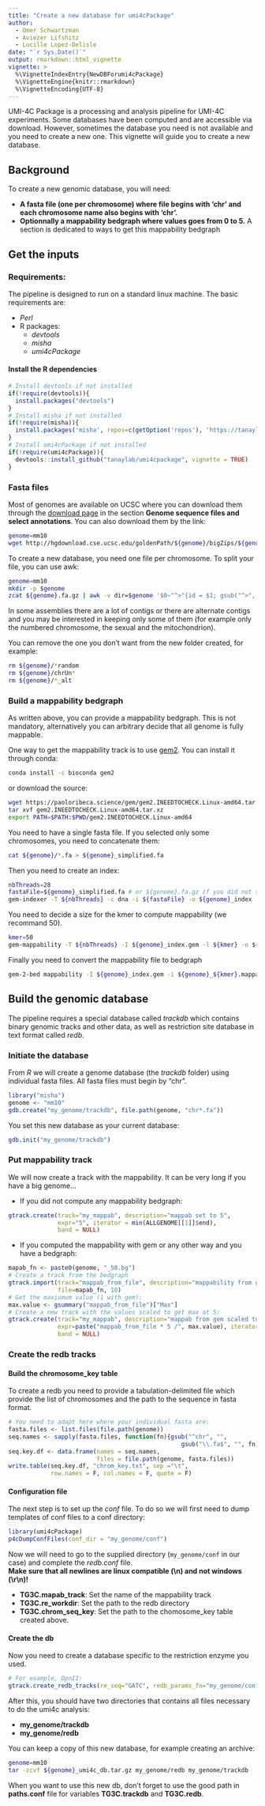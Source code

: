 ```yaml
---
title: "Create a new database for umi4cPackage"
author: 
  - Omer Schwartzman
  - Aviezer Lifshitz
  - Lucille Lopez-Delisle
date: "`r Sys.Date()`"
output: rmarkdown::html_vignette
vignette: >
  %\VignetteIndexEntry{NewDBForumi4cPackage}
  %\VignetteEngine{knitr::rmarkdown}
  %\VignetteEncoding{UTF-8}
---
```


UMI-4C Package is a processing and analysis pipeline for UMI-4C experiments. Some databases have been computed and are accessible via download. However, sometimes the database you need is not available and you need to create a new one. This vignette will guide you to create a new database.

## Background
To create a new genomic database, you will need:

- __A fasta file (one per chromosome) where file begins with 'chr' and each chromosome name also begins with 'chr'.__
- __Optionnally a mappability bedgraph where values goes from 0 to 5.__
A section is dedicated to ways to get this mappability bedgraph

## Get the inputs
### Requirements:
The pipeline is designed to run on a standard linux machine. The basic requirements are: 

- _Perl_
- R packages:
    * _devtools_
    * _misha_
    * _umi4cPackage_

#### Install the R dependencies
```r
# Install devtools if not installed
if(!require(devtools)){
  install.packages("devtools")
}
# Install misha if not installed
if(!require(misha)){
  install.packages('misha', repos=c(getOption('repos'), 'https://tanaylab.github.io/repo'))
}
# Install umi4cPackage if not installed
if(!require(umi4cPackage)){
  devtools::install_github("tanaylab/umi4cpackage", vignette = TRUE)
}
```

### Fasta files
Most of genomes are available on UCSC where you can download them through the [download page](http://hgdownload.cse.ucsc.edu/downloads.html) in the section __Genome sequence files and select annotations__. You can also download them by the link:
```bash
genome=mm10
wget http://hgdownload.cse.ucsc.edu/goldenPath/${genome}/bigZips/${genome}.fa.gz
```

To create a new database, you need one file per chromosome. To split your file, you can use awk:
```bash
genome=mm10
mkdir -p $genome
zcat ${genome}.fa.gz | awk -v dir=$genome '$0~"^>"{id = $1; gsub("^>", "", id)}{print >> dir"/"id".fa"}'
```

In some assemblies there are a lot of contigs or there are alternate contigs and you may be interested in keeping only some of them (for example only the numbered chromosome, the sexual and the mitochondrion).

You can remove the one you don't want from the new folder created, for example:
```bash
rm ${genome}/*random
rm ${genome}/chrUn*
rm ${genome}/*_alt
```

### Build a mappability bedgraph
As written above, you can provide a mappability bedgraph. This is not mandatory, alternatively you can arbitrary decide that all genome is fully mappable.

One way to get the mappability track is to use [gem2](Link to the home page). You can install it through conda:
```bash
conda install -c bioconda gem2
```
or download the source:
```bash
wget https://paoloribeca.science/gem/gem2.INEEDTOCHECK.Linux-amd64.tar.xz
tar xvf gem2.INEEDTOCHECK.Linux-amd64.tar.xz
export PATH=$PATH:$PWD/gem2.INEEDTOCHECK.Linux-amd64
```

You need to have a single fasta file. If you selected only some chromosomes, you need to concatenate them:
```bash
cat ${genome}/*.fa > ${genome}_simplified.fa
```

Then you need to create an index:
```bash
nbThreads=28
fastaFile=${genome}_simplified.fa # or ${genome}.fa.gz if you did not select chromosomes
gem-indexer -T ${nbThreads} -c dna -i ${fastaFile} -o ${genome}_index
```

You need to decide a size for the kmer to compute mappability (we recommand 50).
```bash
kmer=50
gem-mappability -T ${nbThreads} -I ${genome}_index.gem -l ${kmer} -o ${genome}_${kmer}
```

Finally you need to convert the mappability file to bedgraph
```bash
gem-2-bed mappability -I ${genome}_index.gem -i ${genome}_${kmer}.mappability -o ${genome}_${kmer}
```

## Build the genomic database
The pipeline requires a special database called _trackdb_ which contains binary genomic tracks and other data, as well as restriction site database in text format called _redb_.  

### Initiate the database
From _R_ we will create a genome database (the _trackdb_ folder) using individual fasta files. All fasta files must begin by "chr".
```r
library("misha")
genome <- "mm10"
gdb.create("my_genome/trackdb", file.path(genome, "chr*.fa"))
```

You set this new database as your current database:
```r
gdb.init("my_genome/trackdb")
```

### Put mappability track
We will now create a track with the mappability. It can be very long if you have a big genome...

- If you did not compute any mappability bedgraph:
```r
gtrack.create(track="my_mappab", description="mappab set to 5",
              expr="5", iterator = min(ALLGENOME[[1]]$end),
              band = NULL)
```

- If you computed the mappability with gem or any other way and you have a bedgraph:
```r
mapab_fn <- paste0(genome, "_50.bg")
# Create a track from the bedgraph
gtrack.import(track="mappab_from_file", description="mappability from gem",
              file=mapab_fn, 10)
# Get the maxiumum value (1 with gem):
max.value <- gsummary("mappab_from_file")["Max"]
# Create a new track with the values scaled to get max at 5:
gtrack.create(track="my_mappab", description="mappab from gem scaled to 5",
              expr=paste("mappab_from_file * 5 /", max.value), iterator = 10,
              band = NULL)

```

### Create the redb tracks

#### Build the chromosome_key table

To create a redb you need to provide a tabulation-delimited file which provide the list of chromosomes and the path to the sequence in fasta format.
```r
# You need to adapt here where your individual fasta are:
fasta.files <- list.files(file.path(genome))
seq.names <- sapply(fasta.files, function(fn){gsub("^chr", "", 
                                                 gsub("\\.fa$", "", fn))})
seq.key.df <- data.frame(names = seq.names,
                         files = file.path(genome, fasta.files))
write.table(seq.key.df, "chrom_key.txt", sep ="\t",
            row.names = F, col.names = F, quote = F)
```


#### Configuration file

The next step is to set up the _conf_ file. To do so we will first need to dump templates of conf files to a conf directory:
```r
library(umi4cPackage)
p4cDumpConfFiles(conf_dir = "my_genome/conf")
```

Now we will need to go to the supplied directory (`my_genome/conf` in our case) and complete the _redb.conf_ file.  
__Make sure that all newlines are linux compatible (\\n) and not windows (\\r\\n)!__  

- __TG3C.mapab_track__: Set the name of the mappability track
- __TG3C.re_workdir__: Set the path to the redb directory
- __TG3C.chrom_seq_key__: Set the path to the chomosome_key table created above.

#### Create the db

Now you need to create a database specific to the restriction enzyme you used.
```r
# For example, DpnII:
gtrack.create_redb_tracks(re_seq="GATC", redb_params_fn="my_genome/conf/redb.conf")
```

After this, you should have two directories that contains all files necessary to do the umi4c analysis:  

- __my_genome/trackdb__  
- __my_genome/redb__

You can keep a copy of this new database, for example creating an archive:
```bash
genome=mm10
tar -zcvf ${genome}_umi4c_db.tar.gz my_genome/redb my_genome/trackdb
```

When you want to use this new db, don't forget to use the good path in __paths.conf__ file for variables __TG3C.trackdb__ and __TG3C.redb__.
